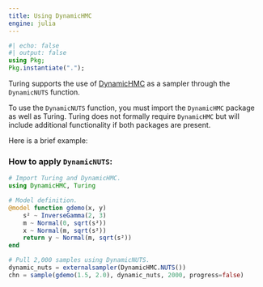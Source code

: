 ---
title: Using DynamicHMC
engine: julia
---

```{julia}
#| echo: false
#| output: false
using Pkg;
Pkg.instantiate(".");
```

Turing supports the use of [DynamicHMC](https://github.com/tpapp/DynamicHMC.jl) as a sampler through the `DynamicNUTS` function.

To use the `DynamicNUTS` function, you must import the `DynamicHMC` package as well as Turing. Turing does not formally require `DynamicHMC` but will include additional functionality if both packages are present.

Here is a brief example:

### How to apply `DynamicNUTS`:

```{julia}
# Import Turing and DynamicHMC.
using DynamicHMC, Turing

# Model definition.
@model function gdemo(x, y)
    s² ~ InverseGamma(2, 3)
    m ~ Normal(0, sqrt(s²))
    x ~ Normal(m, sqrt(s²))
    return y ~ Normal(m, sqrt(s²))
end

# Pull 2,000 samples using DynamicNUTS.
dynamic_nuts = externalsampler(DynamicHMC.NUTS())
chn = sample(gdemo(1.5, 2.0), dynamic_nuts, 2000, progress=false)
```